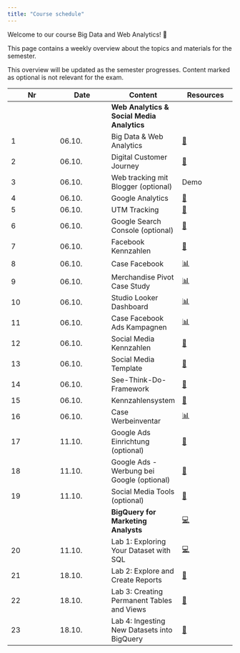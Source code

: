 ```yaml
---
title: "Course schedule"
---
```


Welcome to our course Big Data and Web Analytics! 👋  

This page contains a weekly overview about the topics and materials for the semester.

:::{.callout-note}
This overview will be updated as the semester progresses. Content marked as optional is not relevant for the exam.
:::

|	Nr	|	Date	|	Content	|		Resources		|	
|	---	|	---	|	---	|		---		|	
|		|		|	**Web Analytics & Social Media Analytics**	|				|	
|	1	|	06.10.	|	Big Data & Web Analytics	|		[📑](https://docs.google.com/presentation/d/14mDixoFHReJhc7D3G0ooC_CZJ8R14AcjJLXqFfUmKgo/export/pdf)		|	
|	2	|	06.10.	|	Digital Customer Journey	|		[📑](https://docs.google.com/presentation/d/1PjsH6zrGXJQmVUeUXqtx97YXXrxmwhj13n442SDNyIE/export/pdf)		|	
|	3	|	06.10.	|	Web tracking mit Blogger (optional)	|		Demo		|	
|	4	|	06.10.	|	Google Analytics	|		[📑](https://docs.google.com/presentation/d/1rWW6ZyH8-Cex4g04wKnXMtjhBZVnPmUdoEZn7rXwer0/export/pdf)		|	
|	5	|	06.10.	|	UTM Tracking	|		[📑](https://docs.google.com/presentation/d/1_BBH1kD_i_bRA4Rcp8PY6TjDpx95lD6NbOAE-YfWxnY/export/pdf)		|	
|	6	|	06.10.	|	Google Search Console (optional)	|		[📑](https://docs.google.com/presentation/d/1rl7v3MyLANhU6HKbwhYdxMzWoHvt6lxoWPdkO9y0UWg/export/pdf)		|	
|	7	|	06.10.	|	Facebook Kennzahlen	|		[📑](https://docs.google.com/presentation/d/1hljb0T3sA5yDMCvSXy_SAv3vgW3hSVasc7dT-wwynPE/export/pdf)		|	
|	8	|	06.10.	|	Case Facebook	|		[📊](https://docs.google.com/spreadsheets/d/1aTkSrNZPeh14Ier3WX-Po5zIlmLWujLfWLfqQcLHKXo/edit?usp=sharing)		|	
|	9	|	06.10.	|	Merchandise Pivot Case Study	|		[📊](https://docs.google.com/spreadsheets/d/1hsUE0PHJR-wmELI8y2XFgcYBFFwqKG4UjI3Y8odM6kU/edit?usp=sharing)		|	
|	10	|	06.10.	|	Studio Looker Dashboard	|		[📊](https://lookerstudio.google.com/navigation/reporting)		|	
|	11	|	06.10.	|	Case Facebook Ads Kampagnen	|		[📊](https://docs.google.com/spreadsheets/d/1svLWw4-mtjcfOfTTxxu2e6PKWlLmhUgeGtefzE6I3mk/edit?usp=sharing)		|	
|	12	|	06.10.	|	Social Media Kennzahlen	|		[📝](https://docs.google.com/presentation/d/1OAy9Qe3h0AlePEcYoeHF9qPLL7aGYvlhvvXsANrl9-g/view?usp=sharing)		|	
|	13	|	06.10.	|	Social Media Template	|		[📝](https://docs.google.com/presentation/d/15I-qdXuIzqVQo0m7MPdd_u7YK0joMCWU6fHifHkPZHc/view?usp=sharing)		|	
|	14	|	06.10.	|	See-Think-Do-Framework	|		[📑](https://docs.google.com/presentation/d/1grMoII17Y-8nUMQnbJfVS_xyBnom0us5wBU5fodac4M/export/pdf)		|	
|	15	|	06.10.	|	Kennzahlensystem	|		[📑](https://docs.google.com/presentation/d/1evcXWNKDCT_NhHpORhrAN3FnObkk6ONzT6Fzxefbh1I/export/pdf)		|	
|	16	|	06.10.	|	Case Werbeinventar	|		[📊](https://docs.google.com/spreadsheets/d/1Ft9CfS7HKJPSiRVqXoIVMcOEg1EfGkPFHKBFNzpmo40/edit?usp=sharing)		|	
|	17	|	11.10.	|	Google Ads Einrichtung (optional)	|		[📑](https://docs.google.com/presentation/d/174vsh7QP66P4Kdn6lJfjY66sm_IGHPJXqTcQDSeTFG0/export/pdf)		|	
|	18	|	11.10.	|	Google Ads - Werbung bei Google (optional)	|		[📑](https://docs.google.com/presentation/d/1O1mYT5HGBxd2ZOqGruXiwHozup_i5v2Tc740jHPg-5s/export/pdf)		|	
|	19	|	11.10.	|	Social Media Tools (optional)	|		[📑](https://docs.google.com/presentation/d/1PRpAkwZTA8CGufafmmxoOFgMW1JrfRFt75o1rau_UTI/export/pdf)		|	
|		|		|	**BigQuery for Marketing Analysts**	|		[💻](https://www.cloudskillsboost.google/quests/70?catalog_rank=%7B%22rank%22%3A48%2C%22num_filters%22%3A7%2C%22has_search%22%3Afalse%7D)		|	
|	20	|	11.10.	|	Lab 1: Exploring Your Dataset with SQL	|		[💻](https://www.cloudskillsboost.google/focuses/3618?parent=catalog)		|	
|	21	|	18.10.	|	Lab 2: Explore and Create Reports 	|		[🪪](https://www.cloudskillsboost.google/focuses/3614?parent=catalog)		|	
|	22	|	18.10.	|	Lab 3: Creating Permanent Tables and Views	|		[🪪](https://www.cloudskillsboost.google/focuses/3690?parent=catalog)		|	
|	23	|	18.10.	|	Lab 4: Ingesting New Datasets into BigQuery	|		[🪪](https://www.cloudskillsboost.google/focuses/3692?parent=catalog)		|	